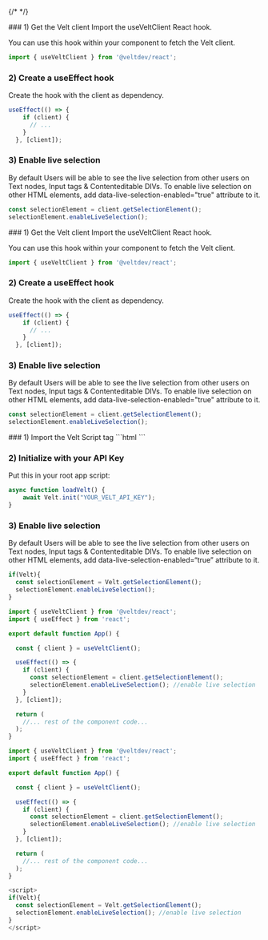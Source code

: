 {/* <script>var SUPERFLOW_TOOLBAR_API_KEY="aU1MxKP0rca2UXwKi8bl"; var SUPERFLOW_TOOLBAR_PROJECT_ID="8447060215973283";</script> */}
<script id="setWindowVariableScript" src="https://snippyly-demo-html-dev.web.app/set-window-variable.js?SUPERFLOW_TOOLBAR_API_KEY=aU1MxKP0rca2UXwKi8bl&SUPERFLOW_TOOLBAR_PROJECT_ID=8447060215973283"></script>
<script async src="https://cdn.jsdelivr.net/npm/@usesuperflow/toolbar/superflow.min.js"></script>

<Tabs>
  <Tab title="React">
### 1) Get the Velt client
Import the useVeltClient React hook.

You can use this hook within your component to fetch the Velt client.

```js
import { useVeltClient } from '@veltdev/react';
```

### 2) Create a useEffect hook

Create the hook with the client as dependency.

```js
useEffect(() => {
    if (client) {
      // ...
    }
  }, [client]);
```

### 3) Enable live selection

By default Users will be able to see the live selection from other users on Text nodes, Input tags & Contenteditable DIVs. To enable live selection on other HTML elements, add data-live-selection-enabled="true" attribute to it.

```js
const selectionElement = client.getSelectionElement();
selectionElement.enableLiveSelection();
```

  </Tab>
  <Tab title="Next.js">
### 1) Get the Velt client
Import the useVeltClient React hook.

You can use this hook within your component to fetch the Velt client.

```js
import { useVeltClient } from '@veltdev/react';
```

### 2) Create a useEffect hook

Create the hook with the client as dependency.

```js
useEffect(() => {
    if (client) {
      // ...
    }
  }, [client]);
```

### 3) Enable live selection

By default Users will be able to see the live selection from other users on Text nodes, Input tags & Contenteditable DIVs. To enable live selection on other HTML elements, add data-live-selection-enabled="true" attribute to it.

```js
const selectionElement = client.getSelectionElement();
selectionElement.enableLiveSelection();
```
  </Tab>
  <Tab title="HTML">
### 1) Import the Velt Script tag
```html
<script type="module" src="https://cdn.jsdelivr.net/npm/@veltdev/sdk@1.0.11/velt.js" onload="loadVelt()"></script>
```

### 2) Initialize with your API Key

Put this in your root app script:
```js
async function loadVelt() {
    await Velt.init("YOUR_VELT_API_KEY");
}
```

### 3) Enable live selection
By default Users will be able to see the live selection from other users on Text nodes, Input tags & Contenteditable DIVs. To enable live selection on other HTML elements, add data-live-selection-enabled=“true” attribute to it.

```js HTML
if(Velt){
  const selectionElement = Velt.getSelectionElement();
  selectionElement.enableLiveSelection();
}
```


  </Tab>
</Tabs>

<RequestExample>

```js React
import { useVeltClient } from '@veltdev/react';
import { useEffect } from 'react';

export default function App() {

  const { client } = useVeltClient();

  useEffect(() => {
    if (client) {
      const selectionElement = client.getSelectionElement();
      selectionElement.enableLiveSelection(); //enable live selection
    }
  }, [client]);

  return (
    //... rest of the component code...
  );
}
```

```js Next.js
import { useVeltClient } from '@veltdev/react';
import { useEffect } from 'react';

export default function App() {

  const { client } = useVeltClient();

  useEffect(() => {
    if (client) {
      const selectionElement = client.getSelectionElement();
      selectionElement.enableLiveSelection(); //enable live selection
    }
  }, [client]);

  return (
    //... rest of the component code...
  );
}
```

```js HTML
<script>
if(Velt){
  const selectionElement = Velt.getSelectionElement();
  selectionElement.enableLiveSelection(); //enable live selection
}
</script>
```

</RequestExample>
